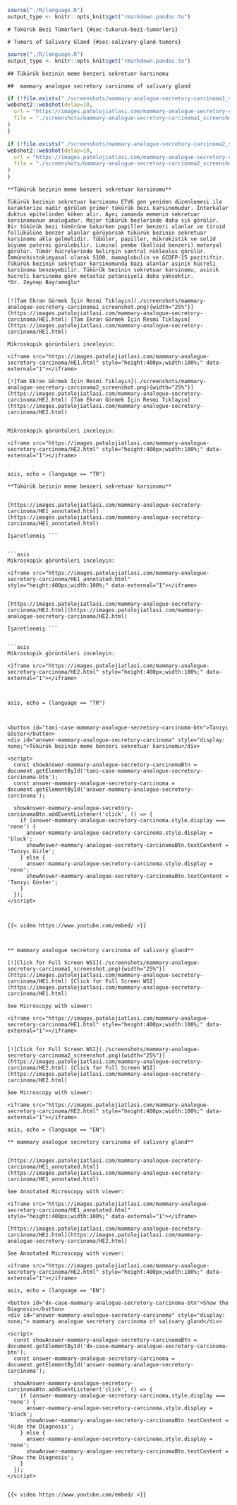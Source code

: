 ```r

source("./R/language.R")
output_type <- knitr::opts_knit$get("rmarkdown.pandoc.to")

```

```asis

# Tükürük Bezi Tümörleri {#sec-tukuruk-bezi-tumorleri} 

```

```asis

# Tumors of Salivary Gland {#sec-salivary-gland-tumors} 

```

```r

source("./R/language.R")
output_type <- knitr::opts_knit$get("rmarkdown.pandoc.to")

```

```asis

## Tükürük bezinin meme benzeri sekretuar karsinomu

```

```asis

##  mammary analogue secretory carcinoma of salivary gland

```

```r
if (!file.exists("./screenshots/mammary-analogue-secretory-carcinoma1_screenshot.png")) {
webshot2::webshot(delay=10,
  url = "https://images.patolojiatlasi.com/mammary-analogue-secretory-carcinoma/HE1.html",
  file = "./screenshots/mammary-analogue-secretory-carcinoma1_screenshot.png"
)
}
```


```r
if (!file.exists("./screenshots/mammary-analogue-secretory-carcinoma2_screenshot.png")) {
webshot2::webshot(delay=10,
  url = "https://images.patolojiatlasi.com/mammary-analogue-secretory-carcinoma/HE2.html",
  file = "./screenshots/mammary-analogue-secretory-carcinoma2_screenshot.png"
)
}
```



```asis

**Tükürük bezinin meme benzeri sekretuar karsinomu**

Tükürük bezinin sekretuar karsinomu ETV6 gen yeniden düzenlemesi ile karakterize nadir görülen primer tükürük bezi karsinomudur. İnterkalar duktus epitelinden köken alır. Aynı zamanda memenin sekretuar karsinomunun analoğudur. Major tükürük bezlerinde daha sık görülür. Bir tükürük bezi tümörüne bakarken papiller benzeri alanlar ve tiroid follükülüne benzer alanlar görüyorsak tükürük bezinin sekretuar karsinomu akla gelmelidir. Tübüler, papiller, mikrokistik ve solid büyüme paterni görülebilir. Luminal pembe (kolloid benzeri) materyal görülür. Tümör hücrelerinde belirgin santral nükleolus görülür.  İmmünohistokimyasal olarak S100, mamaglobulin ve GCDFP-15 pozitiftir. Tükürük bezinin sekretuar karsinomunda bazı alanlar asinik hücreli karsinoma benzeyebilir. Tükürük bezinin sekretuar karsinomu, asinik hücreli karsinoma göre metastaz potansiyeli daha yüksektir.  
*Dr. Zeynep Bayramoğlu*


[![Tam Ekran Görmek İçin Resmi Tıklayın](./screenshots/mammary-analogue-secretory-carcinoma1_screenshot.png){width="25%"}](https://images.patolojiatlasi.com/mammary-analogue-secretory-carcinoma/HE1.html) [Tam Ekran Görmek İçin Resmi Tıklayın](https://images.patolojiatlasi.com/mammary-analogue-secretory-carcinoma/HE1.html)

```


```asis

Mikroskopik görüntüleri inceleyin:

<iframe src="https://images.patolojiatlasi.com/mammary-analogue-secretory-carcinoma/HE1.html" style="height:400px;width:100%;" data-external="1"></iframe>

[![Tam Ekran Görmek İçin Resmi Tıklayın](./screenshots/mammary-analogue-secretory-carcinoma2_screenshot.png){width="25%"}](https://images.patolojiatlasi.com/mammary-analogue-secretory-carcinoma/HE2.html) [Tam Ekran Görmek İçin Resmi Tıklayın](https://images.patolojiatlasi.com/mammary-analogue-secretory-carcinoma/HE2.html)


```


```asis

Mikroskopik görüntüleri inceleyin:

<iframe src="https://images.patolojiatlasi.com/mammary-analogue-secretory-carcinoma/HE2.html" style="height:400px;width:100%;" data-external="1"></iframe>


```

```comment
asis, echo = (language == "TR")

**Tükürük bezinin meme benzeri sekretuar karsinomu**


[https://images.patolojiatlasi.com/mammary-analogue-secretory-carcinoma/HE1_annotated.html](https://images.patolojiatlasi.com/mammary-analogue-secretory-carcinoma/HE1_annotated.html)

İşaretlenmiş ```


```asis

Mikroskopik görüntüleri inceleyin:

<iframe src="https://images.patolojiatlasi.com/mammary-analogue-secretory-carcinoma/HE1_annotated.html" style="height:400px;width:100%;" data-external="1"></iframe>


[https://images.patolojiatlasi.com/mammary-analogue-secretory-carcinoma/HE2.html](https://images.patolojiatlasi.com/mammary-analogue-secretory-carcinoma/HE2.html)

İşaretlenmiş ```


```asis

Mikroskopik görüntüleri inceleyin:

<iframe src="https://images.patolojiatlasi.com/mammary-analogue-secretory-carcinoma/HE2.html" style="height:400px;width:100%;" data-external="1"></iframe>



```

```comment
asis, echo = (language == "TR")



<button id="tani-case-mammary-analogue-secretory-carcinoma-btn">Tanıyı Göster</button>
<div id="answer-mammary-analogue-secretory-carcinoma" style="display: none;">Tükürük bezinin meme benzeri sekretuar karsinomu</div>

<script>
  const showAnswer-mammary-analogue-secretory-carcinomaBtn = document.getElementById('tani-case-mammary-analogue-secretory-carcinoma-btn');
  const answer-mammary-analogue-secretory-carcinoma = document.getElementById('answer-mammary-analogue-secretory-carcinoma');

  showAnswer-mammary-analogue-secretory-carcinomaBtn.addEventListener('click', () => {
    if (answer-mammary-analogue-secretory-carcinoma.style.display === 'none') {
      answer-mammary-analogue-secretory-carcinoma.style.display = 'block';
      showAnswer-mammary-analogue-secretory-carcinomaBtn.textContent = 'Tanıyı Gizle';
    } else {
      answer-mammary-analogue-secretory-carcinoma.style.display = 'none';
      showAnswer-mammary-analogue-secretory-carcinomaBtn.textContent = 'Tanıyı Göster';
    }
  });
</script>



{{< video https://www.youtube.com/embed/ >}}



```

```asis

** mammary analogue secretory carcinoma of salivary gland**

[![Click for Full Screen WSI](./screenshots/mammary-analogue-secretory-carcinoma1_screenshot.png){width="25%"}](https://images.patolojiatlasi.com/mammary-analogue-secretory-carcinoma/HE1.html) [Click for Full Screen WSI](https://images.patolojiatlasi.com/mammary-analogue-secretory-carcinoma/HE1.html)

```

```asis

See Microscopy with viewer: 

<iframe src="https://images.patolojiatlasi.com/mammary-analogue-secretory-carcinoma/HE1.html" style="height:400px;width:100%;" data-external="1"></iframe>


[![Click for Full Screen WSI](./screenshots/mammary-analogue-secretory-carcinoma2_screenshot.png){width="25%"}](https://images.patolojiatlasi.com/mammary-analogue-secretory-carcinoma/HE2.html) [Click for Full Screen WSI](https://images.patolojiatlasi.com/mammary-analogue-secretory-carcinoma/HE2.html)

```

```asis

See Microscopy with viewer: 

<iframe src="https://images.patolojiatlasi.com/mammary-analogue-secretory-carcinoma/HE2.html" style="height:400px;width:100%;" data-external="1"></iframe>

```

```comment
asis, echo = (language == "EN")

** mammary analogue secretory carcinoma of salivary gland**


[https://images.patolojiatlasi.com/mammary-analogue-secretory-carcinoma/HE1_annotated.html](https://images.patolojiatlasi.com/mammary-analogue-secretory-carcinoma/HE1_annotated.html)

See Annotated Microscopy with viewer: 

<iframe src="https://images.patolojiatlasi.com/mammary-analogue-secretory-carcinoma/HE1_annotated.html" style="height:400px;width:100%;" data-external="1"></iframe>

[https://images.patolojiatlasi.com/mammary-analogue-secretory-carcinoma/HE2.html](https://images.patolojiatlasi.com/mammary-analogue-secretory-carcinoma/HE2.html)

See Annotated Microscopy with viewer: 

<iframe src="https://images.patolojiatlasi.com/mammary-analogue-secretory-carcinoma/HE2.html" style="height:400px;width:100%;" data-external="1"></iframe>

```

```comment
asis, echo = (language == "EN")

<button id="dx-case-mammary-analogue-secretory-carcinoma-btn">Show the Diagnosis</button>
<div id="answer-mammary-analogue-secretory-carcinoma" style="display: none;"> mammary analogue secretory carcinoma of salivary gland</div>

<script>
  const showAnswer-mammary-analogue-secretory-carcinomaBtn = document.getElementById('dx-case-mammary-analogue-secretory-carcinoma-btn');
  const answer-mammary-analogue-secretory-carcinoma = document.getElementById('answer-mammary-analogue-secretory-carcinoma');

  showAnswer-mammary-analogue-secretory-carcinomaBtn.addEventListener('click', () => {
    if (answer-mammary-analogue-secretory-carcinoma.style.display === 'none') {
      answer-mammary-analogue-secretory-carcinoma.style.display = 'block';
      showAnswer-mammary-analogue-secretory-carcinomaBtn.textContent = 'Hide the Diagnosis';
    } else {
      answer-mammary-analogue-secretory-carcinoma.style.display = 'none';
      showAnswer-mammary-analogue-secretory-carcinomaBtn.textContent = 'Show the Diagnosis';
    }
  });
</script>


{{< video https://www.youtube.com/embed/ >}}



```
